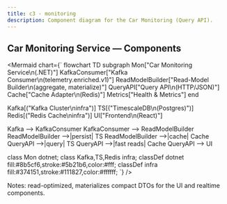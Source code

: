```yaml
---
title: c3 - monitoring
description: Component diagram for the Car Monitoring (Query API).
---
```


## Car Monitoring Service — Components

<Mermaid chart={`
flowchart TD
  subgraph Mon["Car Monitoring Service\n(.NET)"]
    KafkaConsumer["Kafka Consumer\n(telemetry.enriched.v1)"]
    ReadModelBuilder["Read-Model Builder\n(aggregate, materialize)"]
    QueryAPI["Query API\n(HTTP/JSON)"]
    Cache["Cache Adapter\n(Redis)"]
    Metrics["Health & Metrics"]
  end

  Kafka[("Kafka Cluster\ninfra")]
  TS[("TimescaleDB\n(Postgres)")]
  Redis[("Redis Cache\ninfra")]
  UI["Frontend\n(React)"]

  Kafka --> KafkaConsumer
  KafkaConsumer --> ReadModelBuilder
  ReadModelBuilder -->|persist| TS
  ReadModelBuilder -->|cache| Cache
  QueryAPI -->|query| TS
  QueryAPI -->|fast reads| Cache
  QueryAPI --> UI

  class Mon dotnet;
  class Kafka,TS,Redis infra;
  classDef dotnet fill:#8b5cf6,stroke:#5b21b6,color:#fff;
  classDef infra fill:#374151,stroke:#111827,color:#ffffff;
  `} />

Notes: read-optimized, materializes compact DTOs for the UI and realtime components.

